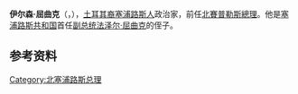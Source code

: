 {{Unreferenced|time=2021-01-26T05:15:33+00:00}}
{{Infobox officeholder
|name        = 伊尔森·屈曲克<br>İrsen Küçük
|image       = KKTC_Başbakanı_İrsen_Küçük_(12)_(6955203999)_(cropped).jpg
|office      = [[北賽普勒斯總理|北賽普勒斯總理]]
|president   = [[德尔维什·埃尔奥卢|德尔维什·埃尔奥卢]]
|term_start  = 2010年5月17日
|term_end    = 2013年6月13日
|predecessor = [[侯赛因·厄兹居尔京|侯赛因·厄兹居尔京]] {{small|(代理)}}
|successor   = [[西贝尔·西贝尔|西贝尔·西贝尔]]
|office1 = [[民族团结党_(北塞浦路斯)|民族团结党]]党魁
|predecessor1 = [[德尔维什·埃尔奥卢|德尔维什·埃尔奥卢]]
|successor1   =[[侯赛因·厄兹居尔京|侯赛因·厄兹居尔京]]
|term_start1  = 2010年5月9日
|term_end1    = 2013年6月11日
|office6        = [[共和国议会_(北塞浦路斯)|共和国议会]]议员 
|term_start7    = 1976年6月20日
|term_end7      = 1985年6月23日
|constituency7 = [[尼科西亚|尼科西亚]] ([[1976北塞浦路斯大选|1976]], [[北塞浦路斯土耳其共和国议会成立|1981]])  
|term_start6    = 1993年12月12日
|term_end6      = 2013年7月28日
|constituency6 = [[尼科西亚|尼科西亚]] ([[北塞浦路斯土耳其共和国第三届议会|1993]], [[北塞浦路斯土耳其共和国第四届议会|1998]], [[北塞浦路斯土耳其共和国第五届议会|2003]], [[北塞浦路斯土耳其共和国第六届议会|2005]], [[北塞浦路斯土耳其共和国第七届议会|2009]])
|birth_date  = {{birth year|1940}}
|birth_place = [[英属塞浦路斯|英属塞浦路斯]][[尼科西亚|尼科西亚]]
|death_date  = {{death date and age|2019|3|10|1940}}
|death_place = {{NCP}}
|nationality = {{TRNC}}
|party       = [[民族团结党_(北塞浦路斯)|民族团结党]]
|alma_mater  = [[安卡拉大学|安卡拉大学]]
|relatives   = [[法泽尔·屈曲克|法泽尔·屈曲克]]（叔叔）
}}
'''伊尔森·屈曲克'''（{{lang-tr|İrsen Küçük}}，{{bd|1940年||2019年|3月10日|catIdx=Küçük}}），[[土耳其裔塞浦路斯人|土耳其裔塞浦路斯人]]政治家，前任[[北賽普勒斯總理|北賽普勒斯總理]]。他是[[賽普勒斯|塞浦路斯共和国]]首任[[塞浦路斯副总统|副总统]][[法泽尔·屈曲克|法泽尔·屈曲克]]的侄子。

== 参考资料 ==
{{reflist}}

{{s-start}}
{{s-off}}
{{s-bef|before=[[侯赛因·厄兹居尔京|侯赛因·厄兹居尔京]]<br />{{small|代理}}}}
{{s-ttl|title=[[北賽普勒斯總理|北賽普勒斯總理]]|years=2010–2013年}}
{{s-aft|after=[[西贝尔·西贝尔|西贝尔·西贝尔]]}}
{{s-end}}
{{北塞浦路斯总理}}
{{authority control}}
[[Category:北塞浦路斯总理|Category:北塞浦路斯总理]]